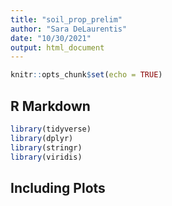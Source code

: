 ```yaml
---
title: "soil_prop_prelim"
author: "Sara DeLaurentis"
date: "10/30/2021"
output: html_document
---
```


```r
knitr::opts_chunk$set(echo = TRUE)
```

## R Markdown


```r
library(tidyverse)
library(dplyr)
library(stringr)
library(viridis)


```

## Including Plots



```r


```

